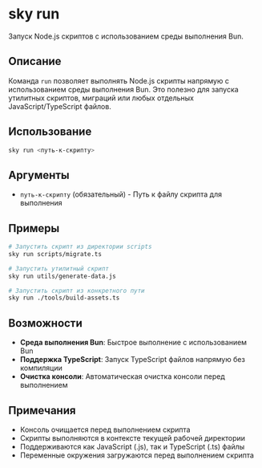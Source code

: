 # sky run

Запуск Node.js скриптов с использованием среды выполнения Bun.

## Описание

Команда `run` позволяет выполнять Node.js скрипты напрямую с использованием среды выполнения Bun. Это полезно для запуска утилитных скриптов, миграций или любых отдельных JavaScript/TypeScript файлов.

## Использование

```bash
sky run <путь-к-скрипту>
```

## Аргументы

- `путь-к-скрипту` (обязательный) - Путь к файлу скрипта для выполнения

## Примеры

```bash
# Запустить скрипт из директории scripts
sky run scripts/migrate.ts

# Запустить утилитный скрипт
sky run utils/generate-data.js

# Запустить скрипт из конкретного пути
sky run ./tools/build-assets.ts
```

## Возможности

- **Среда выполнения Bun**: Быстрое выполнение с использованием Bun
- **Поддержка TypeScript**: Запуск TypeScript файлов напрямую без компиляции
- **Очистка консоли**: Автоматическая очистка консоли перед выполнением

## Примечания

- Консоль очищается перед выполнением скрипта
- Скрипты выполняются в контексте текущей рабочей директории
- Поддерживаются как JavaScript (.js), так и TypeScript (.ts) файлы
- Переменные окружения загружаются перед выполнением скрипта

